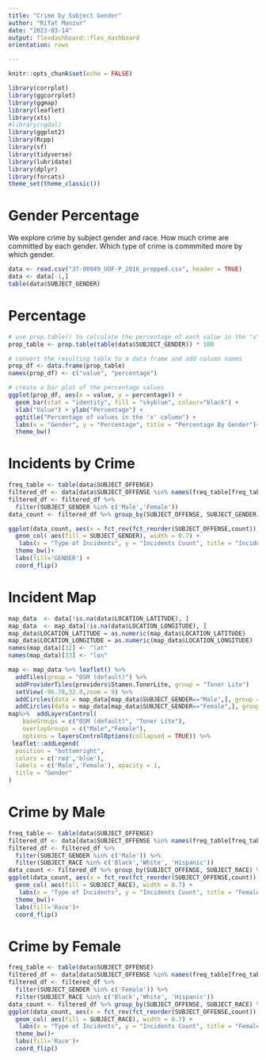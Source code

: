 ```yaml
---
title: "Crime by Subject Gender"
author: "Rifat Monzur"
date: "2023-03-14"
output: flexdashboard::flex_dashboard
orientation: rows

---
```


```r
knitr::opts_chunk$set(echo = FALSE)
```

```r
library(corrplot)
library(ggcorrplot)
library(ggmap)
library(leaflet)
library(xts)
#library(rgdal)
library(ggplot2)
library(Rcpp)
library(sf)
library(tidyverse)
library(lubridate)
library(dplyr) 
library(forcats)
theme_set(theme_classic())
```

# Gender Percentage {data-icon="fa-table"}

We explore crime by subject gender and race. How much crime are committed by each gender. Which  type of crime is commmited more by which gender.


```r
data <- read.csv("37-00049_UOF-P_2016_prepped.csv", header = TRUE)
data <- data[-1,]
table(data$SUBJECT_GENDER)
```


# Percentage  {data-icon="fa-table"}
```r
# use prop.table() to calculate the percentage of each value in the "x" column
prop_table <- prop.table(table(data$SUBJECT_GENDER)) * 100

# convert the resulting table to a data frame and add column names
prop_df <- data.frame(prop_table)
names(prop_df) <- c("value", "percentage")

# create a bar plot of the percentage values
ggplot(prop_df, aes(x = value, y = percentage)) +
  geom_bar(stat = "identity", fill = "skyblue", colour="black") +
  xlab("Value") + ylab("Percentage") +
  ggtitle("Percentage of values in the 'x' column") +
  labs(x = "Gender", y = "Percentage", title = "Percentage By Gender")+
  theme_bw()
```

# Incidents by Crime {data-icon="fa-signal"}


```r
freq_table <- table(data$SUBJECT_OFFENSE) 
filtered_df <- data[data$SUBJECT_OFFENSE %in% names(freq_table[freq_table >= 20]), ]
filtered_df <- filtered_df %>%
  filter(SUBJECT_GENDER %in% c('Male','Female'))
data_count <- filtered_df %>% group_by(SUBJECT_OFFENSE, SUBJECT_GENDER) %>% summarise(count = n())

ggplot(data_count, aes(x = fct_rev(fct_reorder(SUBJECT_OFFENSE,count)), y = count))+
  geom_col( aes(fill = SUBJECT_GENDER), width = 0.7) + 
   labs(x = "Type of Incidents", y = "Incidents Count", title = "Incident count against type of incidents by Race")+
  theme_bw()+
  labs(fill='GENDER') +
  coord_flip()
```



# Incident Map {data-icon="fa-signal"}

```r
map_data  <- data[!is.na(data$LOCATION_LATITUDE), ]
map_data  <- map_data[!is.na(data$LOCATION_LONGITUDE), ]
map_data$LOCATION_LATITUDE = as.numeric(map_data$LOCATION_LATITUDE)
map_data$LOCATION_LONGITUDE = as.numeric(map_data$LOCATION_LONGITUDE)
names(map_data)[32] <- "lat"
names(map_data)[33] <- "lon"

map <- map_data %>% leaflet() %>% 
  addTiles(group = "OSM (default)") %>%
  addProviderTiles(providers$Stamen.TonerLite, group = "Toner Lite")   %>%
  setView(-96.78,32.8,zoom = 9) %>% 
  addCircles(data = map_data[map_data$SUBJECT_GENDER=="Male",], group = "Male", color = 'red', label = map_data$SUBJECT_OFFENSE)%>%
  addCircles(data = map_data[map_data$SUBJECT_GENDER=="Female",], group = "Female",color='blue', label = map_data$SUBJECT_OFFENSE)
map%>%  addLayersControl(
    baseGroups = c("OSM (default)", "Toner Lite"),
    overlayGroups = c("Male","Female"),
    options = layersControlOptions(collapsed = TRUE)) %>%
 leaflet::addLegend(
  position = "bottomright",
  colors = c('red','blue'),
  labels = c('Male','Female'), opacity = 1,
  title = "Gender"
)
```

# Crime by Male {data-icon="fa-signal"}


```r
freq_table <- table(data$SUBJECT_OFFENSE) 
filtered_df <- data[data$SUBJECT_OFFENSE %in% names(freq_table[freq_table >= 20]), ]
filtered_df <- filtered_df %>%
  filter(SUBJECT_GENDER %in% c('Male')) %>%
  filter(SUBJECT_RACE %in% c('Black','White', 'Hispanic'))
data_count <- filtered_df %>% group_by(SUBJECT_OFFENSE, SUBJECT_RACE) %>% summarise(count = n())
ggplot(data_count, aes(x = fct_rev(fct_reorder(SUBJECT_OFFENSE,count)), y = count))+
  geom_col( aes(fill = SUBJECT_RACE), width = 0.7) + 
   labs(x = "Type of Incidents", y = "Incidents Count", title = "Female Incidents  against type of incidents")+
  theme_bw()+
  labs(fill='Race')+
  coord_flip()

```

# Crime by Female {data-icon="fa-signal"}

```r

freq_table <- table(data$SUBJECT_OFFENSE) 
filtered_df <- data[data$SUBJECT_OFFENSE %in% names(freq_table[freq_table >= 20]), ]
filtered_df <- filtered_df %>%
  filter(SUBJECT_GENDER %in% c('Female')) %>%
  filter(SUBJECT_RACE %in% c('Black','White', 'Hispanic'))
data_count <- filtered_df %>% group_by(SUBJECT_OFFENSE, SUBJECT_RACE) %>% summarise(count = n())
ggplot(data_count, aes(x = fct_rev(fct_reorder(SUBJECT_OFFENSE,count)), y = count))+
  geom_col( aes(fill = SUBJECT_RACE), width = 0.7) + 
   labs(x = "Type of Incidents", y = "Incidents Count", title = "Female Incidents  against type of incidents")+
  theme_bw()+
  labs(fill='Race')+
  coord_flip()

```